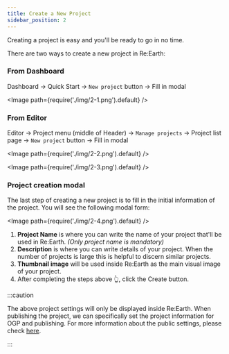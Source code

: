 ```yaml
---
title: Create a New Project
sidebar_position: 2
---
```


Creating a project is easy and you'll be ready to go in no time.

There are two ways to create a new project in Re:Earth:

### From Dashboard

  Dashboard -> Quick Start -> `New project` button -> Fill in modal

  <Image path={require('./img/2-1.png').default} />

### From Editor

  Editor -> Project menu (middle of Header) -> `Manage projects` -> Project list page -> `New project` button -> Fill in modal

  <Image path={require('./img/2-2.png').default} />

  <Image path={require('./img/2-3.png').default} />

### Project creation modal

The last step of creating a new project is to fill in the initial information of the project. You will see the following modal form:

<Image path={require('./img/2-4.png').default} />

<!-- <div>
  <span class="badge badge--primary">1</span>
  <strong>Project Name</strong> is where you can write the name of your project that'll be used in Re:Earth. (Only project name is mandatory)
</div>
<div>
  <span class="badge badge--primary">2</span>
  <strong>Description</strong> is where you can write details of your project. When the number of projects is large this is helpful to discern similar projects.
</div>
<div>
  <span class="badge badge--primary">3</span>
  <strong>Thumbnail image</strong> will be used inside Re:Earth as the main visual image of your project.
</div>
<div>
  <span class="badge badge--primary">4</span>
  After completing the steps above 👆, click the Create button.
</div> -->

1. **Project Name** is where you can write the name of your project that'll be used in Re:Earth. *(Only project name is mandatory)*
2. **Description** is where you can write details of your project. When the number of projects is large this is helpful to discern similar projects.
3. **Thumbnail image** will be used inside Re:Earth as the main visual image of your project.
4. After completing the steps above 👆, click the Create button.

:::caution

The above project settings will only be displayed inside Re:Earth. When publishing the project, we can specifically set the project information for OGP and publishing. For more information about the public settings, please check [here](/user-manual/project-and-workspace/project/public-setting).

:::
